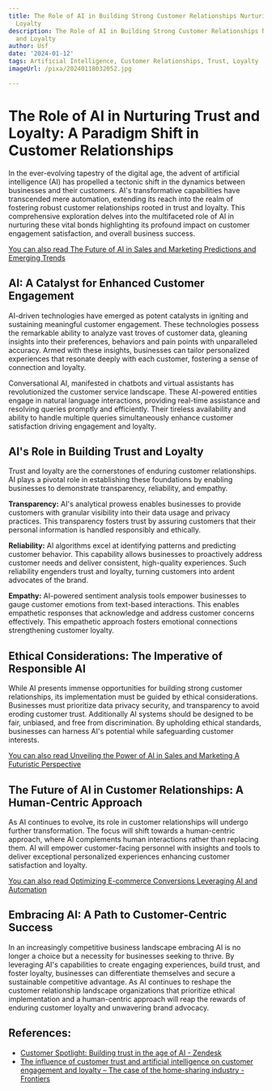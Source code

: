 ```yaml
---
title: The Role of AI in Building Strong Customer Relationships Nurturing Trust and
  Loyalty
description: The Role of AI in Building Strong Customer Relationships Nurturing Trust
  and Loyalty
author: Usf
date: '2024-01-12'
tags: Artificial Intelligence, Customer Relationships, Trust, Loyalty
imageUrl: /pixa/20240118032052.jpg

---
```

# The Role of AI in Nurturing Trust and Loyalty: A Paradigm Shift in Customer  Relationships

In  the ever-evolving tapestry of the digital age, the advent of  artificial intelligence (AI) has propelled a  tectonic shift  in the dynamics between businesses and their customers. AI's transformative  capabilities have transcended mere automation, extending its reach into the realm of  fostering robust customer relationships rooted in trust and loyalty. This comprehensive  exploration delves into the multifaceted role of AI in nurturing  these vital bonds highlighting its profound impact on customer engagement satisfaction,  and overall business success.

[You can also read The Future  of  AI  in Sales and Marketing Predictions and Emerging Trends](The%20Future%20of%20AI%20in%20Sales%20and%20Marketing%20Predictions%20and%20Emerging%20Trends)


## AI: A Catalyst for Enhanced Customer Engagement

AI-driven technologies  have emerged as  potent catalysts in igniting and sustaining meaningful customer engagement.  These  technologies possess  the remarkable ability to analyze vast troves of  customer data, gleaning insights into their preferences, behaviors and pain points with unparalleled accuracy. Armed  with these insights, businesses can tailor personalized  experiences that resonate deeply with each customer, fostering a sense of connection and loyalty.

Conversational AI, manifested in chatbots and virtual assistants  has revolutionized the customer service landscape. These AI-powered entities engage in natural language  interactions, providing real-time assistance and resolving queries promptly and efficiently. Their tireless availability and  ability to handle multiple queries simultaneously enhance  customer satisfaction driving engagement and loyalty.

## AI's Role in Building Trust  and Loyalty

Trust and loyalty are the cornerstones of enduring customer relationships. AI plays a pivotal  role in establishing these foundations by enabling businesses to demonstrate transparency, reliability, and empathy.

**Transparency:** AI's  analytical prowess enables businesses to provide customers  with granular visibility into their data usage and privacy practices. This transparency fosters trust by assuring customers that  their personal information is handled responsibly and ethically.

**Reliability:** AI algorithms excel at identifying patterns  and predicting customer behavior. This capability allows businesses to proactively address customer  needs and deliver consistent,  high-quality experiences. Such reliability engenders trust and loyalty, turning customers into ardent advocates of the brand.

**Empathy:** AI-powered sentiment analysis tools empower businesses to gauge customer emotions from text-based interactions. This enables empathetic  responses that acknowledge and address customer concerns effectively.  This empathetic approach fosters emotional connections strengthening customer loyalty.

##  Ethical Considerations: The Imperative of Responsible AI

While AI presents immense opportunities for building strong customer  relationships, its implementation must be guided by ethical considerations. Businesses must prioritize data privacy security,  and transparency to avoid  eroding customer trust. Additionally  AI systems should be designed to be fair, unbiased, and free from discrimination. By upholding ethical standards, businesses can harness AI's potential while safeguarding customer interests.

[You can also read Unveiling the Power of AI in  Sales and  Marketing A Futuristic Perspective](Unveiling%20the%20Power%20of%20AI%20in%20Sales%20and%20Marketing%20A%20Futuristic%20Perspective)


## The Future of AI  in Customer Relationships: A  Human-Centric Approach

As AI continues to evolve,  its role  in customer relationships will undergo further transformation. The focus will shift towards a human-centric approach, where AI complements  human interactions  rather than replacing  them. AI will empower customer-facing  personnel with insights and tools to deliver exceptional personalized experiences enhancing customer  satisfaction and loyalty.

[You can also read Optimizing E-commerce Conversions Leveraging AI and Automation](Optimizing%20E-commerce%20Conversions%20Leveraging%20AI%20and%20Automation)


## Embracing AI: A Path to Customer-Centric Success

In  an increasingly competitive business landscape embracing AI is no longer a choice but a necessity  for businesses seeking to thrive. By leveraging AI's capabilities  to  create engaging  experiences, build trust, and foster loyalty, businesses can differentiate themselves and secure a sustainable competitive advantage. As AI continues to reshape the customer relationship landscape organizations that prioritize ethical implementation and a human-centric approach will reap the rewards of enduring customer  loyalty and unwavering  brand advocacy.

## References:
- [Customer Spotlight: Building trust in the age of AI - Zendesk](https://www.zendesk.com/newsroom/articles/customer-spotlight-building-trust-in-the-age-of-ai/)
- [The influence of customer trust and artificial intelligence on customer engagement and loyalty – The case of the home-sharing industry - Frontiers](https://www.frontiersin.org/articles/10.3389/fpsyg.2022.912339)
